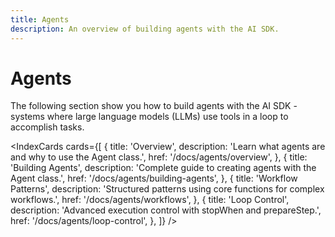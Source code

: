 ```yaml
---
title: Agents
description: An overview of building agents with the AI SDK.
---
```


# Agents

The following section show you how to build agents with the AI SDK - systems where large language models (LLMs) use tools in a loop to accomplish tasks.

<IndexCards
  cards={[
    {
      title: 'Overview',
      description: 'Learn what agents are and why to use the Agent class.',
      href: '/docs/agents/overview',
    },
    {
      title: 'Building Agents',
      description: 'Complete guide to creating agents with the Agent class.',
      href: '/docs/agents/building-agents',
    },
    {
      title: 'Workflow Patterns',
      description:
        'Structured patterns using core functions for complex workflows.',
      href: '/docs/agents/workflows',
    },
    {
      title: 'Loop Control',
      description: 'Advanced execution control with stopWhen and prepareStep.',
      href: '/docs/agents/loop-control',
    },
  ]}
/>
